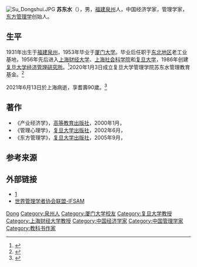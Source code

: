 [[File:Su_Dongshui.JPG|thumb]]
'''苏东水'''（{{bd|1931年|10月|2021年|6月13日|catIdx=Su}}），男，[[福建|福建]][[泉州|泉州]]人，中国经济学家，管理学家，[[东方管理学|东方管理学]]创始人。

== 生平 ==
1931年出生于[[福建|福建]][[泉州|泉州]]，1953年毕业于[[厦门大学|厦门大学]]。毕业后任职于[[东北地区|东北地区]]老工业基地，1956年先后进入[[上海财经大学|上海财经大学]]、[[上海社会科学院|上海社会科学院]]和[[复旦大学|复旦大学]]，1986年创建[[复旦大学经济管理研究所|复旦大学经济管理研究所]]。<ref>{{Cite web|title=苏东水的东方管理学|url=https://www.sohu.com/a/273430140_740503|accessdate=|work=搜狐新闻}}</ref>2020年1月3日成立复旦大学管理学院苏东水管理教育基金。<ref>{{Cite web|title=复旦大学管理学院苏东水管理教育基金成立暨捐赠仪式举行|url=https://alumni.fudan.edu.cn/50/be/c14597a217278/page.htm|accessdate=|work=复旦大学校友会官网}}</ref>

2021年6月13日於上海病逝，享耆壽90歲。<ref>{{cite news|title=复旦大学首席教授、东方管理学派创始人苏东水辞世，享年91岁|url=https://3g.163.com/dy/article/GCG0FMVS05506BEH.html?spss=adap_pc|work=[[文汇报_(香港)|文汇报]]|date=2021-06-14|accessdate=2021-06-16|language=zh|archive-date=2021-06-15|archive-url=https://web.archive.org/web/20210615020444/https://3g.163.com/dy/article/GCG0FMVS05506BEH.html?spss=adap_pc|dead-url=no}}</ref>

== 著作 ==
*《产业经济学》，[[高等教育出版社|高等教育出版社]]，2000年1月，{{ISBN|9787040078305}}
*《管理心理学》，[[复旦大学出版社|复旦大学出版社]]，2002年6月，{{ISBN|9787309031355}}
*《东方管理学》，[[复旦大学出版社|复旦大学出版社]]，2005年9月，{{ISBN|9787309047271}}

== 参考来源 ==
{{reflist}}

== 外部链接 ==
* [http://www.ifsam.org.cn/index.asp?lang=1] {{Wayback|url=http://www.ifsam.org.cn/index.asp?lang=1 |date=20090721011508 }}
* [http://www.IFSAM.org/ 世界管理学者协会联盟-IFSAM] {{Wayback|url=http://www.ifsam.org/ |date=20210410215154 }}

{{authority control}}
{{DEFAULTSORT:Su, Dongshui}}
[[Category:苏姓|Dong]]
[[Category:泉州人|Category:泉州人]]
[[Category:厦门大学校友|Category:厦门大学校友]]
[[Category:复旦大学教授|Category:复旦大学教授]]
[[Category:上海财经大学教授|Category:上海财经大学教授]]
[[Category:中国经济学家|Category:中国经济学家]]
[[Category:中国管理学家|Category:中国管理学家]]
[[Category:教科书作家|Category:教科书作家]]